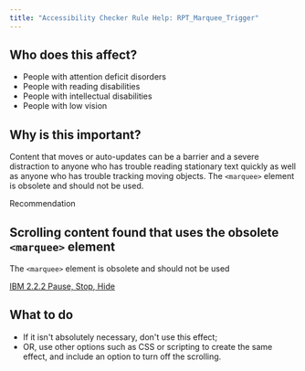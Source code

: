 ```yaml
---
title: "Accessibility Checker Rule Help: RPT_Marquee_Trigger"
---
```


<div className="toolHelp">
<Row>
<Column colLg={5} colMd={3} colSm={4} className="toolLeft">

## Who does this affect?

* People with attention deficit disorders
* People with reading disabilities
* People with intellectual disabilities
* People with low vision

## Why is this important?

Content that moves or auto-updates can be a barrier and a severe distraction to anyone who has trouble reading stationary text quickly as well as anyone who has trouble tracking moving objects. The `<marquee>` element is obsolete and should not be used.

</Column>
<Column colLg={11} colMd={5} colSm={4} className="toolMain">

<div id="locLevel" className="level-violation">Recommendation</div>

## Scrolling content found that uses the obsolete `<marquee>` element
The `<marquee>` element is obsolete and should not be used

[IBM 2.2.2 Pause, Stop, Hide](http://www.ibm.com/able/guidelines/ci162/pause_stop_hide.html)

<div id="locSnippet"></div>

## What to do

* If it isn't absolutely necessary, don't use this effect;
* OR, use other options such as CSS or scripting to create the same effect, and include an option to turn off the scrolling.

</Column>
</Row>
</div>
